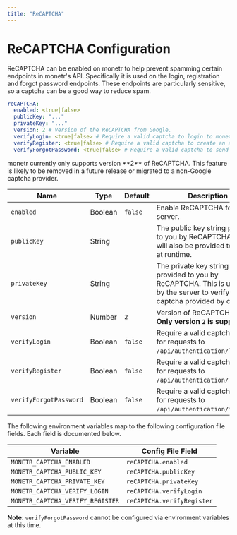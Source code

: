 ```yaml
---
title: "ReCAPTCHA"
---
```



# ReCAPTCHA Configuration

ReCAPTCHA can be enabled on monetr to help prevent spamming certain endpoints in monetr's API. Specifically it is used
on the login, registration and forgot password endpoints. These endpoints are particularly sensitive, so a captcha can
be a good way to reduce spam.

```yaml filename="config.yaml"
reCAPTCHA:
  enabled: <true|false>
  publicKey: "..."
  privateKey: "..."
  version: 2 # Version of the ReCAPTCHA from Google.
  verifyLogin: <true|false> # Require a valid captcha to login to monetr.
  verifyRegister: <true|false> # Require a valid captcha to create an account.
  verifyForgotPassword: <true|false> # Require a valid captcha to send password reset links.
```

<Callout type="warning">
  monetr currently only supports version **2** of ReCAPTCHA. This feature is likely to be removed in a future release or
  migrated to a non-Google captcha provider.
</Callout>

| **Name**               | **Type** | **Default** | **Description**                                                                                                                 |
| ---                    | ---      | ---         | ---                                                                                                                             |
| `enabled`              | Boolean  | `false`     | Enable ReCAPTCHA for the server.                                                                                                |
| `publicKey`            | String   |             | The public key string provided to you by ReCAPTCHA. This will also be provided to the UI at runtime.                            |
| `privateKey`           | String   |             | The private key string provided to you by ReCAPTCHA. This is used only by the server to verify the captcha provided by clients. |
| `version`              | Number   | `2`         | Version of ReCAPTCHA to use. **Only version `2` is supported**.                                                                 |
| `verifyLogin`          | Boolean  | `false`     | Require a valid captcha code for requests to `/api/authentication/login`.                                                       |
| `verifyRegister`       | Boolean  | `false`     | Require a valid captcha code for requests to `/api/authentication/register`.                                                    |
| `verifyForgotPassword` | Boolean  | `false`     | Require a valid captcha code for requests to `/api/authentication/forgot`.                                                      |

The following environment variables map to the following configuration file fields. Each field is documented below.

| Variable                         | Config File Field          |
| ---                              | ---                        |
| `MONETR_CAPTCHA_ENABLED`         | `reCAPTCHA.enabled`        |
| `MONETR_CAPTCHA_PUBLIC_KEY`      | `reCAPTCHA.publicKey`      |
| `MONETR_CAPTCHA_PRIVATE_KEY`     | `reCAPTCHA.privateKey`     |
| `MONETR_CAPTCHA_VERIFY_LOGIN`    | `reCAPTCHA.verifyLogin`    |
| `MONETR_CAPTCHA_VERIFY_REGISTER` | `reCAPTCHA.verifyRegister` |

**Note**: `verifyForgotPassword` cannot be configured via environment variables at this time.
